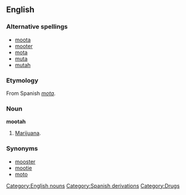 ==English==
===Alternative spellings===
*[[moota]]
*[[mooter]]
*[[mota]]
*[[muta]]
*[[mutah]]
===Etymology===
From Spanish ''[[mota]]''.
===Noun===
'''mootah'''

# {{cattag|US|slang}} [[marijuana|Marijuana]].
===Synonyms===
*[[mooster]]
*[[mootie]]
*[[moto]]
[[Category:English nouns]]
[[Category:Spanish derivations]]
[[Category:Drugs]]